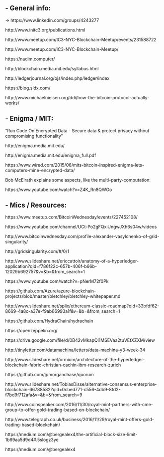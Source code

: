 
## - General info:

-> https://www.linkedin.com/groups/4243277

http://www.initc3.org/publications.html

http://www.meetup.com/IC3-NYC-Blockchain-Meetup/events/231588722

http://www.meetup.com/IC3-NYC-Blockchain-Meetup/

https://nadim.computer/

http://blockchain.media.mit.edu/syllabus.html

http://ledgerjournal.org/ojs/index.php/ledger/index

https://blog.sldx.com/

http://www.michaelnielsen.org/ddi/how-the-bitcoin-protocol-actually-works/

## - Enigma / MIT:

"Run Code On Encrypted Data - Secure data & protect privacy without compromising functionality”

http://enigma.media.mit.edu/

http://enigma.media.mit.edu/enigma_full.pdf

https://www.wired.com/2015/06/mits-bitcoin-inspired-enigma-lets-computers-mine-encrypted-data/

Bob McElrath explains some aspects, like the multi-party-computation:

https://www.youtube.com/watch?v=Z4K_Rn8QWGo



## - Mics / Resources:
 

https://www.meetup.com/BitcoinWednesday/events/227452108/

https://www.youtube.com/channel/UCt-Po2gFQxiUngwJXh6s04w/videos 

http://www.bitcoinwednesday.com/profile-alexander-vasylchenko-of-grid-singularity/ 

http://gridsingularity.com/#/0/1

http://www.slideshare.net/ericcattoir/anatomy-of-a-hyperledger-application?qid=f786f22c-657b-406f-b66b-12029b692757&v=&b=&from_search=1 

https://www.youtube.com/watch?v=pNerM72f0Pk 

https://github.com/Azure/azure-blockchain-projects/blob/master/bletchley/bletchley-whitepaper.md 

http://www.slideshare.net/splix/ethereum-classic-roadmap?qid=33bfdf62-8669-4a8c-a37e-f9ab66993a1f&v=&b=&from_search=1 

https://github.com/HydraChain/hydrachain 

https://openzeppelin.org/ 

https://drive.google.com/file/d/0B42vMkapQi1MSEVaa2tuVEtXZXM/view

http://tinyletter.com/datamachina/letters/data-machina-y3-week-34 

http://www.slideshare.net/ormium/architecture-of-the-hyperledger-blockchain-fabric-christian-cachin-ibm-research-zurich 

https://github.com/jpmorganchase/quorum 

http://www.slideshare.net/TobiasDisse/alternative-consensus-enterprise-blockchain-66788582?qid=0cbed771-c556-4db9-8fd2-f7bd9f712afa&v=&b=&from_search=9

http://www.coinspeaker.com/2016/11/30/royal-mint-partners-with-cme-group-to-offer-gold-trading-based-on-blockchain/ 

http://www.telegraph.co.uk/business/2016/11/29/royal-mint-offers-gold-trading-based-blockchain/ 

https://medium.com/@bergealex4/the-artificial-block-size-limit-1b69aa5d9d4#.5slogz3ye 

https://medium.com/@bergealex4








